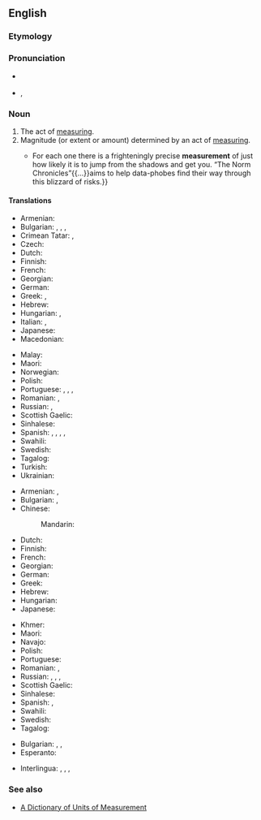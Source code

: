 ==English==
{{wikipedia|dab=Measurement}}

===Etymology===
{{suffix|measure|ment|lang=en}}

===Pronunciation===
* {{a|RP}} {{IPA|/ˈmeʒ.ə.mənt/|lang=en}}
* {{a|GenAm}}, {{IPA|/ˈmeʒ.ɚ.mənt/|lang=en}}

===Noun===
{{en-noun}}

# The act of [[measure|measuring]].
# Magnitude (or extent or amount) determined by an act of [[measure|measuring]].
#* {{quote-magazine|date=2013-06-22|volume=407|issue=8841|page=76|magazine={{w|The Economist}}
|title=[http://www.economist.com/news/books-and-arts/21579801-making-sense-statistics-riddle-our-days-snakes-and-ladders Snakes and ladders]
|passage=Risk is everywhere.{{...}}For each one there is a frighteningly precise '''measurement''' of just how likely it is to jump from the shadows and get you. “The Norm Chronicles”{{...}}aims to help data-phobes find their way through this blizzard of risks.}}

====Translations====
{{trans-top|act of measuring}}
* Armenian: {{t+|hy|չափում}}
* Bulgarian: {{t+|bg|мерене|n}}, {{t+|bg|измѐрване|n}}, {{t+|bg|премѐрване|n}}, {{t+|bg|измерѐние|n}}
* Crimean Tatar: {{t|crh|ölçev}}, {{t|crh|ölçeme}}
* Czech: {{t+|cs|měření|n}}
* Dutch: {{t+|nl|meting|f}}
* Finnish: {{t+|fi|mittaus}}
* French: {{t+|fr|mesure|f}}
* Georgian: {{t|ka|გაზომვა}}
* German: {{t+|de|Messung|f}}
* Greek: {{t+|el|καταμέτρηση|f}}, {{t+|el|μέτρηση|f}}
* Hebrew: {{t+|he|מדידה|tr=medida}}
* Hungarian: {{t+|hu|mérés}}, {{t|hu|megmérés}}
* Italian: {{t+|it|misurazione}}, {{t+|it|misura}}
* Japanese: {{t+|ja|測定|tr=sokutei|sc=Jpan}}
* Macedonian: {{t|mk|мерење|n|tr=merenje|sc=Cyrl}}
{{trans-mid}}
* Malay: {{t|ms|sukatan}}
* Maori: {{t|mi|inenga}}
* Norwegian: {{t+|no|måling}}
* Polish: {{t+|pl|pomiar|m}}
* Portuguese: {{t+|pt|medida|f}}, {{t+|pt|medição|f}}, {{t+|pt|mensuração|f}}, {{t+|pt|medição}}
* Romanian: {{t+|ro|măsurare|f}}, {{t+|ro|măsurătoare}}
* Russian: {{t+|ru|измере́ние|n}}, {{t+|ru|обме́р|m}}
* Scottish Gaelic: {{t|gd|tomhas|m}}
* Sinhalese: {{t|si|මැනීම|sc=Sinh}}
* Spanish: {{t+|es|medida}}, {{t+|es|medición|m}}, {{t+|es|medidas|f-p}}, {{t+|es|mediciones|m-p}}, {{t+|es|medición}}
* Swahili: {{t+|sw|kipimo}}
* Swedish: {{t+|sv|mätning|c}}
* Tagalog: {{t|tl|sukat}}
* Turkish: {{t+|tr|ölçüm}}
* Ukrainian: {{t+|uk|вимірювання|c|sc=Cyrl}}
{{trans-bottom}}

{{trans-top|magnitude determined by measuring}}
* Armenian: {{t+|hy|չափ}}, {{t+|hy|չափում}}
* Bulgarian: {{t+|bg|размѐр|m}}, {{t+|bg|мя̀рка|f}}
* Chinese:
*: Mandarin: {{t+|cmn|尺寸|tr=chǐcùn|sc=Hani}}
* Dutch: {{t+|nl|meting|f}}
* Finnish: {{t|fi|mittaustulos}}
* French: {{t+|fr|mesure|f}}
* Georgian: {{t|ka|ზომა}}
* German: {{t+|de|Maß|n}}
* Greek: {{t+|el|διαστάσεις|f-p}}
* Hebrew: {{t+|he|מדידה|tr=medida}}
* Hungarian: {{t+|hu|méret}}
* Japanese: {{t|ja|測定値|tr=sokutei-chi|sc=Jpan}}
{{trans-mid}}
* Khmer: {{t+|km|រង្វាស់|tr=rʊəŋvoah|sc=Khmr}}
* Maori: {{t|mi|inenga}}
* Navajo: {{t|nv|íʼneelʼąąh}}
* Polish: {{t+|pl|wielkość|f}}
* Portuguese: {{t+|pt|medida}}
* Romanian: {{t+|ro|măsură|f}}, {{t+|ro|mărime|f}}
* Russian: {{t+|ru|разме́р|m}}, {{t+|ru|ме́ра|f}}, {{t+|ru|ме́рка|f}}, {{t+|ru|измере́ние|n}}
* Scottish Gaelic: {{t|gd|tomhas|m}}
* Sinhalese: {{t+|si|මිම්ම|sc=Sinh}}
* Spanish: {{t+|es|medida}}, {{t+|es|medidas|f-p}}
* Swahili: {{t+|sw|kipimo}}
* Swedish: {{t+|sv|mått|n}}
* Tagalog: {{t|tl|sukat}}
{{trans-bottom}}

{{checktrans-top}}
* Bulgarian: {{t-check|bg|мерене}}, {{t-check|bg|измерване}}, {{t-check|bg|мярка}}
* Esperanto: {{t-check|eo|mezuro}}
{{trans-mid}}
* Interlingua: {{t-check|ia|mensura}}, {{t-check|ia|mesura}}, {{t-check|ia|mensuration}}, {{t-check|ia|mesuration}}
{{trans-bottom}}

===See also===
* [http://www.unc.edu/~rowlett/units/ A Dictionary of Units of Measurement]